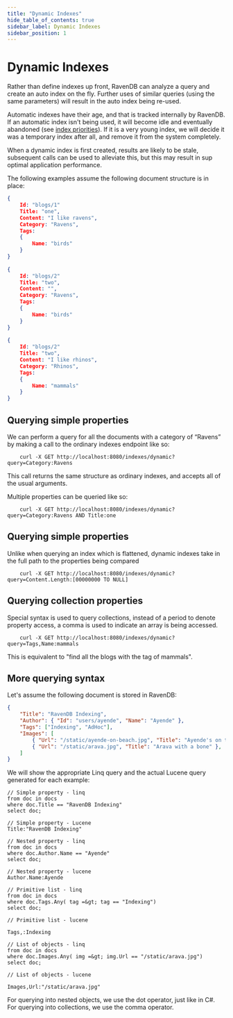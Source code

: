 ```yaml
---
title: "Dynamic Indexes"
hide_table_of_contents: true
sidebar_label: Dynamic Indexes
sidebar_position: 1
---
```



# Dynamic Indexes

Rather than define indexes up front, RavenDB can analyze a query and create an auto index on the fly. Further uses of similar queries (using the same parameters) will result in the auto index being re-used.

Automatic indexes have their age, and that is tracked internally by RavenDB. If an automatic index isn't being used, it will become idle and eventually abandoned (see [index priorities](../../server/administration/index-administration.mdx#index-prioritization)). If it is a very young index, we will decide it was a temporary index after all, and remove it from the system completely.


<Admonition type="note" title="">
When a dynamic index is first created, results are likely to be stale, subsequent calls can be used to alleviate this, but this may result in sup optimal application performance.
</Admonition>

The following examples assume the following document structure is in place:

```json 
{
    Id: "blogs/1"
    Title: "one",
    Content: "I like ravens",
    Category: "Ravens",
    Tags:
    {
        Name: "birds"
    }
}
 
{
    Id: "blogs/2"
    Title: "two",
    Content: "",
    Category: "Ravens",
    Tags:
    {
        Name: "birds"
    }
}
 
{
    Id: "blogs/2"
    Title: "two",
    Content: "I like rhinos",
    Category: "Rhinos",
    Tags:
    {
        Name: "mammals"
    }
}
```

## Querying simple properties

We can perform a query for all the documents with a category of “Ravens” by making a call to the ordinary indexes endpoint like so:

```plain 
    curl -X GET http://localhost:8080/indexes/dynamic?query=Category:Ravens
```

This call returns the same structure as ordinary indexes, and accepts all of the usual arguments.

Multiple properties can be queried like so:

```plain 
    curl -X GET http://localhost:8080/indexes/dynamic?query=Category:Ravens AND Title:one
```

## Querying simple properties

Unlike when querying an index which is flattened, dynamic indexes take in the full path to the properties being compared

```plain 
    curl -X GET http://localhost:8080/indexes/dynamic?query=Content.Length:[00000000 TO NULL]
```

## Querying collection properties

Special syntax is used to query collections, instead of a period to denote property access, a comma is used to indicate an array is being accessed.

```plain 
    curl -X GET http://localhost:8080/indexes/dynamic?query=Tags,Name:mammals
```

This is equivalent to "find all the blogs with the tag of mammals".

## More querying syntax

Let's assume the following document is stored in RavenDB:

```json 
{
    "Title": "RavenDB Indexing",
    "Author": { "Id": "users/ayende", "Name": "Ayende" },
    "Tags": ["Indexing", "AdHoc"],
    "Images": [
        { "Url": "/static/ayende-on-beach.jpg", "Title": "Ayende's on the Beach" },
        { "Url": "/static/arava.jpg", "Title": "Arava with a bone" },
    ]
}
```

We will show the appropriate Linq query and the actual Lucene query generated for each example:

    // Simple property - linq
    from doc in docs
    where doc.Title == "RavenDB Indexing"
    select doc;

    // Simple property - Lucene
    Title:"RavenDB Indexing"

    // Nested property - linq
    from doc in docs
    where doc.Author.Name == "Ayende"
    select doc;

    // Nested property - lucene
    Author.Name:Ayende

    // Primitive list - linq
    from doc in docs
    where doc.Tags.Any( tag =&gt; tag == "Indexing")
    select doc;

    // Primitive list - lucene

    Tags,:Indexing

    // List of objects - linq
    from doc in docs
    where doc.Images.Any( img =&gt; img.Url == "/static/arava.jpg")
    select doc;

    // List of objects - lucene

    Images,Url:"/static/arava.jpg"

For querying into nested objects, we use the dot operator, just like in C#. For querying into collections, we use the comma operator.
